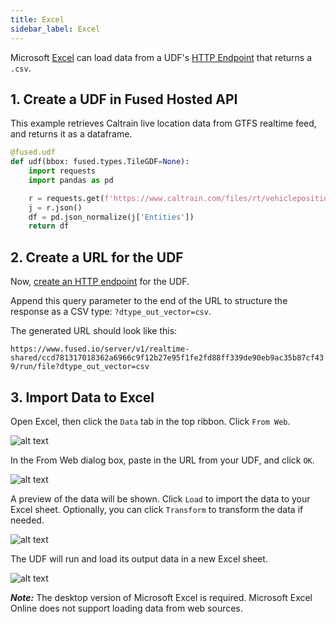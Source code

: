 ```yaml
---
title: Excel
sidebar_label: Excel
---
```


Microsoft [Excel](https://www.microsoft.com/en-ca/microsoft-365/excel) can load data from a UDF's [HTTP Endpoint](/core-concepts/run/#http-requests) that returns a `.csv`.


## 1. Create a UDF in Fused Hosted API

This example retrieves Caltrain live location data from GTFS realtime feed, and returns it as a dataframe.

```python showLineNumbers
@fused.udf
def udf(bbox: fused.types.TileGDF=None):
    import requests
    import pandas as pd

    r = requests.get(f'https://www.caltrain.com/files/rt/vehiclepositions/CT.json')
    j = r.json()
    df = pd.json_normalize(j['Entities'])
    return df
```


## 2. Create a URL for the UDF

Now, [create an HTTP endpoint](/core-concepts/run/#http-requests) for the UDF.

Append this query parameter to the end of the URL to structure the response as a CSV type: `?dtype_out_vector=csv`.

The generated URL should look like this:

`https://www.fused.io/server/v1/realtime-shared/ccd781317018362a6966c9f12b27e95f1fe2fd88ff339de90eb9ac35b87cf439/run/file?dtype_out_vector=csv`



## 3. Import Data to Excel

Open Excel, then click the `Data` tab in the top ribbon. Click `From Web`.

![alt text](https://fused-magic.s3.us-west-2.amazonaws.com/docs_assets/gifs/excel_start.png)

In the From Web dialog box, paste in the URL from your UDF, and click `OK`.

![alt text](https://fused-magic.s3.us-west-2.amazonaws.com/docs_assets/gifs/excel_load.png)

A preview of the data will be shown. Click `Load` to import the data to your Excel sheet. Optionally, you can click `Transform` to transform the data if needed.

![alt text](https://fused-magic.s3.us-west-2.amazonaws.com/docs_assets/gifs/excel_preview.png)

The UDF will run and load its output data in a new Excel sheet.

![alt text](https://fused-magic.s3.us-west-2.amazonaws.com/docs_assets/gifs/excel_loaded.png)


**_Note:_** The desktop version of Microsoft Excel is required. Microsoft Excel Online does not support loading data from web sources.
